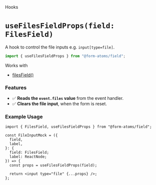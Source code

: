 
<Meta title="hooks/useFilesFieldProps" />

<hgroup>

<p class="category">Hooks</p>

# `useFilesFieldProps(field: FilesField)`

A hook to control the file inputs e.g. `input[type=file]`.

</hgroup>

```ts
import { useFilesFieldProps } from "@form-atoms/field";
```

Works with

- [filesField()](?path=/docs/fields-filesField--docs)

### Features

- ✅ **Reads the `event.files` value** from the event handler.
- ✅ **Clears the file input**, when the form is reset.

### Example Usage

```tsx
import { FilesField, useFilesFieldProps } from "@form-atoms/field";

const FileInputMock = ({
  field,
  label,
}: {
  field: FilesField;
  label: ReactNode;
}) => {
  const props = useFilesFieldProps(field);

  return <input type="file" {...props} />;
};
```
